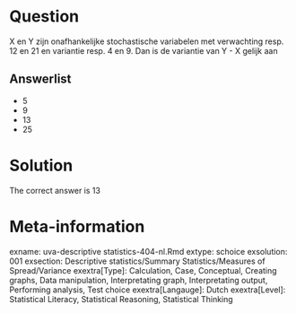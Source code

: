 Question
========

X en Y zijn onafhankelijke stochastische variabelen met verwachting resp. 12 en 21 en variantie resp. 4 en 9. Dan is de variantie van Y - X gelijk aan 

Answerlist
----------
* 5
* 9
* 13
* 25

Solution
========

The correct answer is  13 

Meta-information
================
exname: uva-descriptive statistics-404-nl.Rmd 
extype: schoice 
exsolution: 001 
exsection: Descriptive statistics/Summary Statistics/Measures of Spread/Variance
exextra[Type]: Calculation, Case, Conceptual, Creating graphs, Data manipulation, Interpretating graph, Interpretating output, Performing analysis, Test choice 
exextra[Langauge]: Dutch 
exextra[Level]: Statistical Literacy, Statistical Reasoning, Statistical Thinking 
